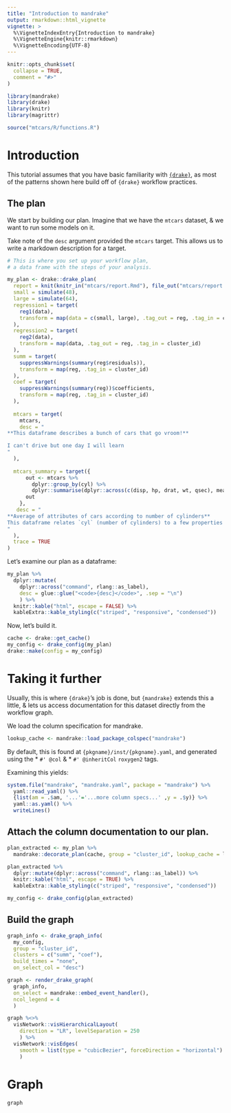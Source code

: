 ```yaml
---
title: "Introduction to mandrake"
output: rmarkdown::html_vignette
vignette: >
  %\VignetteIndexEntry{Introduction to mandrake}
  %\VignetteEngine{knitr::rmarkdown}
  %\VignetteEncoding{UTF-8}
---
```


```r
knitr::opts_chunk$set(
  collapse = TRUE,
  comment = "#>"
)
```

```r
library(mandrake)
library(drake)
library(knitr)
library(magrittr)

source("mtcars/R/functions.R")
```

# Introduction

This tutorial assumes that you have basic familiarity with [`{drake}`](https://github.com/ropensci/drake),
as most of the patterns shown here build off of `{drake}` workflow practices.

## The plan

We start by building our plan. Imagine that we have the `mtcars` dataset, & we want to run some models on it.

Take note of the `desc` argument provided the `mtcars` target. This allows us to write a markdown description for a target.

```r
# This is where you set up your workflow plan,
# a data frame with the steps of your analysis.

my_plan <- drake::drake_plan(
  report = knit(knitr_in("mtcars/report.Rmd"), file_out("mtcars/report.md"), quiet = TRUE),
  small = simulate(48),
  large = simulate(64),
  regression1 = target(
    reg1(data),
    transform = map(data = c(small, large), .tag_out = reg, .tag_in = cluster_id)
  ),
  regression2 = target(
    reg2(data),
    transform = map(data, .tag_out = reg, .tag_in = cluster_id)
  ),
  summ = target(
    suppressWarnings(summary(reg$residuals)),
    transform = map(reg, .tag_in = cluster_id)
  ),
  coef = target(
    suppressWarnings(summary(reg))$coefficients,
    transform = map(reg, .tag_in = cluster_id)
  ),
  
  mtcars = target(
    mtcars,
    desc = "
**This dataframe describes a bunch of cars that go vroom!**

I can't drive but one day I will learn
"
  ),
  
  mtcars_summary = target({
      out <- mtcars %>%
        dplyr::group_by(cyl) %>%
        dplyr::summarise(dplyr::across(c(disp, hp, drat, wt, qsec), mean))
      out    
    },
   desc = "
**Average of attributes of cars according to number of cylinders** 
This dataframe relates `cyl` (number of cylinders) to a few properties of mtcars
"
  ),
  trace = TRUE
)
```

Let's examine our plan as a dataframe:

```r
my_plan %>% 
  dplyr::mutate(
    dplyr::across("command", rlang::as_label),
    desc = glue::glue("<code>{desc}</code>", .sep = "\n")
    ) %>% 
  knitr::kable("html", escape = FALSE) %>%
  kableExtra::kable_styling(c("striped", "responsive", "condensed"))
```

Now, let's build it.

```r
cache <- drake::get_cache()
my_config <- drake_config(my_plan)
drake::make(config = my_config)

```


# Taking it further

Usually, this is where `{drake}`'s job is done, but `{mandrake}` extends this a little, 
& lets us access documentation for this dataset directly from the workflow graph.

We load the column specification for mandrake.

```r
lookup_cache <- mandrake::load_package_colspec("mandrake")
```

By default, this is found at `{pkgname}/inst/{pkgname}.yaml`, and generated using the 
* `#' @col` & 
* `#' @inheritCol`
`roxygen2` tags.

Examining this yields:

```r
system.file("mandrake", "mandrake.yaml", package = "mandrake") %>% 
  yaml::read_yaml() %>%
  {list(am = .$am, '...'='...more column specs...' ,y = .$y)} %>%
  yaml::as.yaml() %>%
  writeLines()
```

## Attach the column documentation to our plan.

```r
plan_extracted <- my_plan %>%
  mandrake::decorate_plan(cache, group = "cluster_id", lookup_cache = lookup_cache)
```

```r
plan_extracted %>%
  dplyr::mutate(dplyr::across("command", rlang::as_label)) %>%
  knitr::kable("html", escape = TRUE) %>%
  kableExtra::kable_styling(c("striped", "responsive", "condensed"))
```

```r
my_config <- drake_config(plan_extracted)
```

## Build the graph

```r
graph_info <- drake_graph_info(
  my_config, 
  group = "cluster_id", 
  clusters = c("summ", "coef"), 
  build_times = "none",
  on_select_col = "desc")

graph <- render_drake_graph(
  graph_info, 
  on_select = mandrake::embed_event_handler(),
  ncol_legend = 4
  ) 
```
```r
graph %<>%
  visNetwork::visHierarchicalLayout(
    direction = "LR", levelSeparation = 250
    ) %>%
  visNetwork::visEdges(
    smooth = list(type = "cubicBezier", forceDirection = "horizontal")
    )
```

# Graph
```r
graph
```
